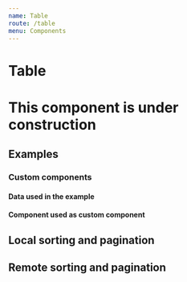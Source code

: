 ```yaml
---
name: Table
route: /table
menu: Components
---
```


# Table

<h1> This component is under construction</h1> 

<limel-props name="limel-table" />

## Examples

<limel-example name="limel-example-table" />

### Custom components

<limel-example name="limel-example-table-custom-components" path="table"/>

#### Data used in the example

<limel-example name="birds" path="table" code-only={true} />

#### Component used as custom component

<limel-example name="limel-example-table-food" path="table" code-only={true}/>

## Local sorting and pagination

<limel-example name="limel-example-table-local" path="table"/>

## Remote sorting and pagination

<limel-example name="limel-example-table-remote" path="table"/>
